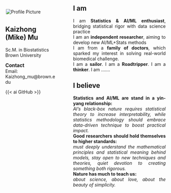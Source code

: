 <script async src="https://pagead2.googlesyndication.com/pagead/js/adsbygoogle.js?client=ca-pub-6878992848042528"
     crossorigin="anonymous"></script>  

:::: {.columns}
::: {.column width="35%"}
<img align="center" src='/_assets/images/profile.png' class='oval-image' alt='Profile Picture' style='align-right; margin-left: 2px; margin-bottom: 5px; margin-top: 30px'>  

## Kaizhong (Mike) Mu
Sc.M. in Biostatistics
</br>
<a href='https://www.brown.edu/' target='_blank' style='text-decoration:none'>Brown University</a>  

<span style='font-size: 1.1em; font-weight: bold; margin-top: 50px; margin-bottom: 50px;'>Contact</span>  
    Email: <a href="mailto:Kaizhong_mu@brown.edu" style="text-decoration:none"> Kaizhong_mu@brown.edu</a>  
    <!-- Office: <a href="https://maps.app.goo.gl/p25RvKR6jiecRYsG9" target="_blank" style="text-decoration:none"> Love Building: Room 331A</a>  
    Office Hours: <br>
    M, W: 12:00 pm -1:00 pm <br>
    T: 11:30 am - 12:30 pm  

<span style='font-size: 1.1em; font-weight: bold; margin-top: 50px; margin-bottom: 50px;'>Find me on</span>  
<a href="https://scholar.google.com/citations?user=gTz5r68AAAAJ&hl=en" alt='Google Scholar' target="_blank" style="text-decoration:none"> {{< ai google-scholar size=3x >}} </a> <a href="https://www.researchgate.net/profile/Mohammad-Rafiqul-Islam-5" alt='ResearchGate' target="_blank" style="text-decoration:none"> {{< ai researchgate size=3x >}} </a> 

-->

{{< ai GitHub >}}


:::  

::: {.column width="2%"}
:::

::: {.column width="63%"}

## I am
<p style="text-align: justify">   
    I am **Statistics & AI/ML enthusiast**, bridging statistical rigor with data science practice
    </br>
    I am an **independent researcher**, aiming to develop new AI/ML+Stats methods
    </br>
    I am from a **family of doctors**, which sparked my interest in solving real-world biomedical challenge.
    </br>
    I am a **sailor**. I am a **Roadtripper**. I am a **thinker**. I am ……. 
</p>

## I believe
<p style="text-align: justify">   
    **Statistics and AI/ML are stand in a yin-yang relationship:**  
    *AI's black-box nature requires statistical theory to increase interpretability, while statistics methodology should embrace data-driven technique to boost practical impact.*
    </br>
    **Good researchers should hold themselves to higher standards:**  
    *must deeply understand the mathematical principles and statistical meaning behind models, stay open to new techniques and theories, quiet devotion to creating something both rigorous.*
    </br>
    **Nature has much to teach us:**  
    *about science, about love, about the beauty of simplicity.*
</p>  

:::
::::